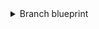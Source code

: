 <details>
<summary>Branch blueprint</summary>

```json showLineNumbers
{
  "identifier": "github_branch",
  "title": "Branch",
  "icon": "Microservice",
  "schema": {
    "properties": {
      "is_protected": {
        "title": "Is branch protected",
        "type": "boolean",
        "icon": "DefaultProperty"
      },
      "commit_sha": {
        "title": "Commit SHA",
        "type": "string",
        "icon": "DefaultProperty"
      },
      "commit_url": {
        "title": "Commit URL",
        "type": "string",
        "format": "url"
      },
      "last_contributor": {
        "title": "Last contributor",
        "icon": "TwoUsers",
        "type": "string",
        "format": "user"
      },
      "last_push": {
        "title": "Last push",
        "icon": "GitPullRequest",
        "description": "Last commit to the main branch",
        "type": "string",
        "format": "date-time"
      }
    },
    "required": []
  },
  "mirrorProperties": {},
  "calculationProperties": {},
  "aggregationProperties": {},
  "relations": {}
}
```

</details>
